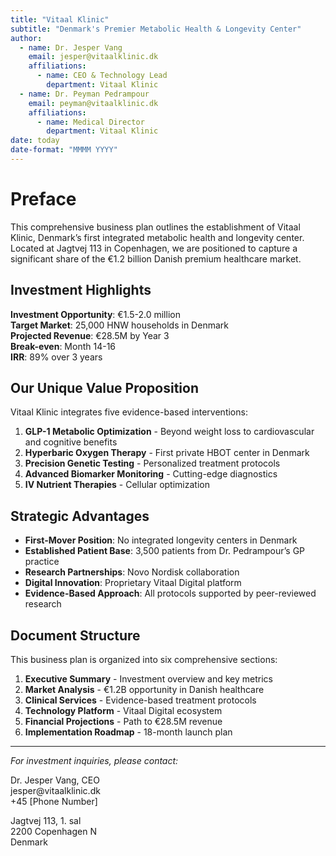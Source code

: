 ```yaml
---
title: "Vitaal Klinic"
subtitle: "Denmark's Premier Metabolic Health & Longevity Center"
author:
  - name: Dr. Jesper Vang
    email: jesper@vitaalklinic.dk
    affiliations:
      - name: CEO & Technology Lead
        department: Vitaal Klinic
  - name: Dr. Peyman Pedrampour
    email: peyman@vitaalklinic.dk
    affiliations:
      - name: Medical Director
        department: Vitaal Klinic
date: today
date-format: "MMMM YYYY"
---
```


# Preface {.unnumbered}

This comprehensive business plan outlines the establishment of Vitaal Klinic, Denmark's first integrated metabolic health and longevity center. Located at Jagtvej 113 in Copenhagen, we are positioned to capture a significant share of the €1.2 billion Danish premium healthcare market.

## Investment Highlights {.unnumbered}

::: {.callout-important}
**Investment Opportunity**: €1.5-2.0 million  
**Target Market**: 25,000 HNW households in Denmark  
**Projected Revenue**: €28.5M by Year 3  
**Break-even**: Month 14-16  
**IRR**: 89% over 3 years
:::

## Our Unique Value Proposition {.unnumbered}

Vitaal Klinic integrates five evidence-based interventions:

1. **GLP-1 Metabolic Optimization** - Beyond weight loss to cardiovascular and cognitive benefits
2. **Hyperbaric Oxygen Therapy** - First private HBOT center in Denmark
3. **Precision Genetic Testing** - Personalized treatment protocols
4. **Advanced Biomarker Monitoring** - Cutting-edge diagnostics
5. **IV Nutrient Therapies** - Cellular optimization

## Strategic Advantages {.unnumbered}

- **First-Mover Position**: No integrated longevity centers in Denmark
- **Established Patient Base**: 3,500 patients from Dr. Pedrampour's GP practice
- **Research Partnerships**: Novo Nordisk collaboration
- **Digital Innovation**: Proprietary Vitaal Digital platform
- **Evidence-Based Approach**: All protocols supported by peer-reviewed research

## Document Structure {.unnumbered}

This business plan is organized into six comprehensive sections:

1. **Executive Summary** - Investment overview and key metrics
2. **Market Analysis** - €1.2B opportunity in Danish healthcare
3. **Clinical Services** - Evidence-based treatment protocols
4. **Technology Platform** - Vitaal Digital ecosystem
5. **Financial Projections** - Path to €28.5M revenue
6. **Implementation Roadmap** - 18-month launch plan

---

*For investment inquiries, please contact:*

Dr. Jesper Vang, CEO  
jesper@vitaalklinic.dk  
+45 [Phone Number]

Jagtvej 113, 1. sal  
2200 Copenhagen N  
Denmark
